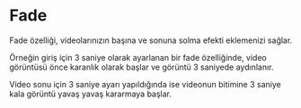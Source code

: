 # Fade

Fade özelliği, videolarınızın başına ve sonuna solma efekti eklemenizi sağlar.

Örneğin giriş için 3 saniye olarak ayarlanan bir fade özelliğinde, video görüntüsü önce karanlık olarak başlar ve görüntü 3 saniyede aydınlanır.

Video sonu için 3 saniye ayarı yapıldığında ise videonun bitimine 3 saniye kala görüntü yavaş yavaş kararmaya başlar.

